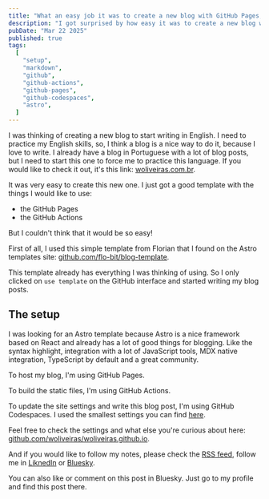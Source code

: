 ```yaml
---
title: "What an easy job it was to create a new blog with GitHub Pages, GitHub Actions, and GitHub Codespaces"
description: "I got surprised by how easy it was to create a new blog with Astro, GitHub Pages, GitHub Actions, and GitHub Codespaces"
pubDate: "Mar 22 2025"
published: true
tags:
  [
    "setup",
    "markdown",
    "github",
    "github-actions",
    "github-pages",
    "github-codespaces",
    "astro",
  ]
---
```


I was thinking of creating a new blog to start writing in English. I need to practice my English skills, so, I think a blog is a nice way to do it, because I love to write. I already have a blog in Portuguese with a lot of blog posts, but I need to start this one to force me to practice this language. If you would like to check it out, it's this link: [woliveiras.com.br](https://woliveiras.com.br/).

It was very easy to create this new one. I just got a good template with the things I would like to use:

- the GitHub Pages
- the GitHub Actions

But I couldn't think that it would be so easy!

First of all, I used this simple template from Florian that I found on the Astro templates site: [github.com/flo-bit/blog-template](https://github.com/flo-bit/blog-template).

This template already has everything I was thinking of using. So I only clicked on `use template` on the GitHub interface and started writing my blog posts.

## The setup

I was looking for an Astro template because Astro is a nice framework based on React and already has a lot of good things for blogging. Like the syntax highlight, integration with a lot of JavaScript tools, MDX native integration, TypeScript by default and a great community.

To host my blog, I'm using GitHub Pages.

To build the static files, I'm using GitHub Actions.

To update the site settings and write this blog post, I'm using GitHub Codespaces. I used the smallest settings you can find [here](https://github.com/github/codespaces-host-images/blob/main/README.md).

Feel free to check the settings and what else you're curious about here: [github.com/woliveiras/woliveiras.github.io](https://github.com/woliveiras/woliveiras.github.io).

And if you would like to follow my notes, please check the [RSS feed](/rss.xml), follow me in [LiknedIn](https://www.linkedin.com/in/william-oliveira/) or [Bluesky](https://bsky.app/profile/1ilhas.bsky.social).

You can also like or comment on this post in Bluesky. Just go to my profile and find this post there.
